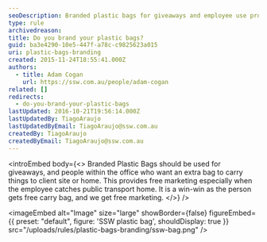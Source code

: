 ```yaml
---
seoDescription: Branded plastic bags for giveaways and employee use promote free marketing on public transport, providing a win-win for both employees and your company.
type: rule
archivedreason:
title: Do you brand your plastic bags?
guid: ba3e4290-10e5-447f-a78c-c9825623a015
uri: plastic-bags-branding
created: 2015-11-24T18:55:41.000Z
authors:
  - title: Adam Cogan
    url: https://ssw.com.au/people/adam-cogan
related: []
redirects:
  - do-you-brand-your-plastic-bags
lastUpdated: 2016-10-21T19:56:14.000Z
lastUpdatedBy: TiagoAraujo
lastUpdatedByEmail: TiagoAraujo@ssw.com.au
createdBy: TiagoAraujo
createdByEmail: TiagoAraujo@ssw.com.au
---
```


<introEmbed
  body={<>
Branded Plastic Bags should be used for giveaways, and people within the office who want an extra bag to carry things to client site or home. This provides free marketing especially when the employee catches public transport home. It is a win-win as the person gets free carry bag, and we get free marketing.
  </>}
/>

<imageEmbed
  alt="Image"
  size="large"
  showBorder={false}
  figureEmbed={{
    preset: "default",
    figure: 'SSW plastic bag',
    shouldDisplay: true
  }}
  src="/uploads/rules/plastic-bags-branding/ssw-bag.png"
/>
